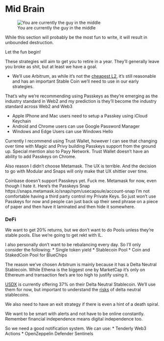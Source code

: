 # Mid Brain

![You are currently the guy in the middle](../../images/memes/bellcurve.jpg)

While this section will probably be the most fun to write, it will result in unbounded destruction. 

Let the fun begin!

These strategies will aim to get you to retire in a year. They'll generally leave you broke as shit, but at least we have a goal. 

-   We'll use Arbitrum, as while it's not the [cheapest L2](https://l2beat.com/scaling/costs), it's still reasonable and has an important Stable Coin we'll need to use in our early strategies.

That's why we're recommending using Passkeys as they're emerging as the industry standard in Web2 and my prediction is they'll become the industry standard across Web2 and Web3

* Apple IPhone and Mac users need to setup a Passkey using iCloud Keychain
* Android and Chrome users can use Google Password Manager
* Windows and Edge Users can use Windows Hello

Currently I recommend using Trust Wallet, however I can see that changing over time with Magic and Privy building Passkeys support from the ground up. Special mention also to Payy Network. Trust Wallet doesn't have an ability to add Passkeys on Chrome.

Also reason I didn't choose Metamask. The UX is terrible. And the decision to go with Modular and Snaps will only make that UX shittier over time. 

Coinbase doesn't support Passkeys yet. Fuck me. Metamask for now, even though I hate it. Here's the Passkeys Snap https://snaps.metamask.io/snap/npm/usecapsule/account-snap I'm not comfortable having a third party control my Private Keys. So just won't use Passkeys for now and people can just back up their seed phrase on a piece of paper and then have it laminated and then hide it somewhere. 


### DeFi
We want to get 20% returns, but we don't want to do Pools unless they're stable pools. Else we're going to get rekt with IL. 

I also personally don't want to be rebalancing every day. So I'll only consider the following:
* Single token yield
* Stablecoin Pool
* Coin and StakedCoin Pool for BlueChips

The reason we've chosen Arbitrum is mainly because it has a Delta Neutral Stablecoin. While Ethena is the biggest one by MarketCap it's only on Ethereum and transaction fee's are too high to justify using it. 

[USDX](https://usdx.money/) is currently offering 37% on their Delta Neutral Stablecoin. We'll use them for now, but important to understand the [risks](https://docs.ethena.fi/solution-overview/risks) of delta neutral stablecoins.

We also need to have an exit strategy if there is even a hint of a death spiral. 

We want to be smart with alerts and not have to be online constantly. Remember financial independence means digital independence too.

So we need a good notification system. We can use:
* Tenderly Web3 Actions
* OpenZeppelin Defender Sentinels